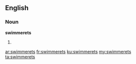==English==

===Noun===
'''swimmerets'''

# {{plural of|[[swimmeret]]}}

[[ar:swimmerets]]
[[fr:swimmerets]]
[[ku:swimmerets]]
[[my:swimmerets]]
[[ta:swimmerets]]